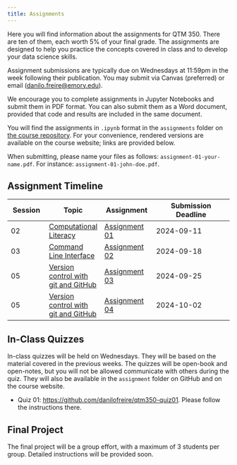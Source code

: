 ```yaml
---
title: Assignments
---
```


Here you will find information about the assignments for QTM 350. There are ten of them, each worth 5% of your final grade. The assignments are designed to help you practice the concepts covered in class and to develop your data science skills.

Assignment submissions are typically due on Wednesdays at 11:59pm in the week following their publication. You may submit via Canvas (preferred) or email (<danilo.freire@emory.edu>).

We encourage you to complete assignments in Jupyter Notebooks and submit them in PDF format. You can also submit them as a Word document, provided that code and results are included in the same document.

You will find the assignments in `.ipynb` format in the `assignments` folder on [the course repository](https://github.com/danilofreire/qtm350/tree/main/assignments). For your convenience, rendered versions are available on the course website; links are provided below.

When submitting, please name your files as follows: `assignment-01-your-name.pdf`. For instance: `assignment-01-john-doe.pdf`.

## Assignment Timeline

| Session | Topic | Assignment | Submission Deadline |
|---------|-------|------------|---------------------|
| 02 | [Computational Literacy](https://danilofreire.github.io/qtm350/lectures/lecture-02/02-computational-literacy.html) | [Assignment 01](https://github.com/danilofreire/qtm350/blob/main/assignments/01-assignment.ipynb) | 2024-09-11 |
| 03 | [Command Line Interface](https://raw.githack.com/danilofreire/qtm350/main/lectures/lecture-03/03-command-line.html) | [Assignment 02](https://github.com/danilofreire/qtm350/blob/main/assignments/02-assignment.ipynb) | 2024-09-18 |
| 05 | [Version control with git and GitHub](https://raw.githack.com/danilofreire/qtm350/main/lectures/lecture-05/05-git-github.html) | [Assignment 03](https://github.com/danilofreire/qtm350/blob/main/assignments/03-assignment.ipynb) | 2024-09-25 |
| 05 | [Version control with git and GitHub](https://raw.githack.com/danilofreire/qtm350/main/lectures/lecture-05/05-git-github.html) | [Assignment 04](https://github.com/danilofreire/qtm350/blob/main/assignments/04-assignment.ipynb) | 2024-10-02 |

## In-Class Quizzes

In-class quizzes will be held on Wednesdays. They will be based on the material covered in the previous weeks. The quizzes will be open-book and open-notes, but you will not be allowed communicate with others during the quiz. They will also be available in the `assignment` folder on GitHub and on the course website.

* Quiz 01: <https://github.com/danilofreire/qtm350-quiz01>. Please follow the instructions there.

## Final Project

The final project will be a group effort, with a maximum of 3 students per group. Detailed instructions will be provided soon.
